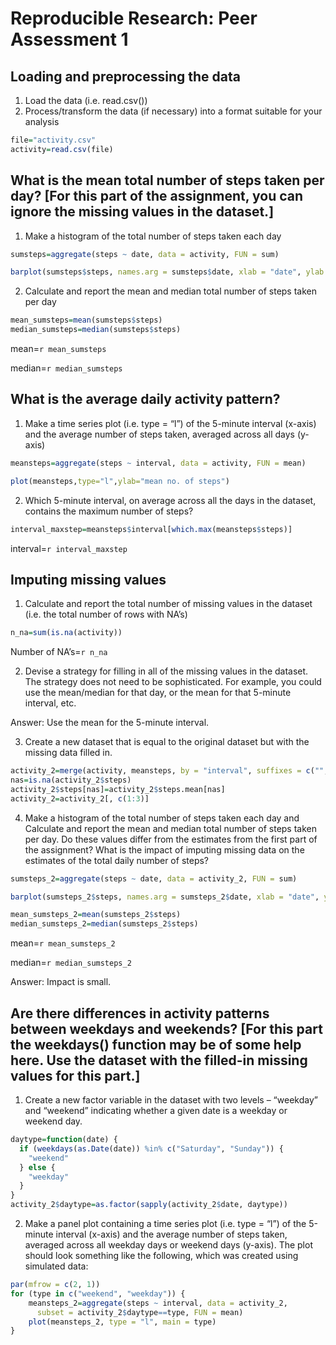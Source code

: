 # Reproducible Research: Peer Assessment 1
 
## Loading and preprocessing the data

1. Load the data (i.e. read.csv())
2. Process/transform the data (if necessary) into a format suitable for your analysis

```r
file="activity.csv"
activity=read.csv(file)
```
## What is the mean total number of steps taken per day? [For this part of the assignment, you can ignore the missing values in the dataset.]

1. Make a histogram of the total number of steps taken each day

```r
sumsteps=aggregate(steps ~ date, data = activity, FUN = sum)
```
```r
barplot(sumsteps$steps, names.arg = sumsteps$date, xlab = "date", ylab = "no. of steps")
```

2. Calculate and report the mean and median total number of steps taken per day

```r
mean_sumsteps=mean(sumsteps$steps)
median_sumsteps=median(sumsteps$steps)
```
mean=`r mean_sumsteps`

median=`r median_sumsteps`

## What is the average daily activity pattern?

1. Make a time series plot (i.e. type = "l") of the 5-minute interval (x-axis) and the average number of steps taken, averaged across all days (y-axis)

```r
meansteps=aggregate(steps ~ interval, data = activity, FUN = mean)
```
```r
plot(meansteps,type="l",ylab="mean no. of steps")
```

2. Which 5-minute interval, on average across all the days in the dataset, contains the maximum number of steps?

```r
interval_maxstep=meansteps$interval[which.max(meansteps$steps)]
```
interval=`r interval_maxstep`

## Imputing missing values

1. Calculate and report the total number of missing values in the dataset (i.e. the total number of rows with NA's)

```r
n_na=sum(is.na(activity))
```
Number of NA's=`r n_na`

2. Devise a strategy for filling in all of the missing values in the dataset. The strategy does not need to be sophisticated. For example, you could use the mean/median for that day, or the mean for that 5-minute interval, etc.

Answer: Use the mean for the 5-minute interval.

3. Create a new dataset that is equal to the original dataset but with the missing data filled in.

```r
activity_2=merge(activity, meansteps, by = "interval", suffixes = c("", ".mean"))
nas=is.na(activity_2$steps)
activity_2$steps[nas]=activity_2$steps.mean[nas]
activity_2=activity_2[, c(1:3)]
```

4. Make a histogram of the total number of steps taken each day and Calculate and report the mean and median total number of steps taken per day. Do these values differ from the estimates from the first part of the assignment? What is the impact of imputing missing data on the estimates of the total daily number of steps?

```r
sumsteps_2=aggregate(steps ~ date, data = activity_2, FUN = sum)
```
```r
barplot(sumsteps_2$steps, names.arg = sumsteps_2$date, xlab = "date", ylab = "no. of steps")
```
```r
mean_sumsteps_2=mean(sumsteps_2$steps)
median_sumsteps_2=median(sumsteps_2$steps)
```
mean=`r mean_sumsteps_2`

median=`r median_sumsteps_2`

Answer: Impact is small.

## Are there differences in activity patterns between weekdays and weekends? [For this part the weekdays() function may be of some help here. Use the dataset with the filled-in missing values for this part.]

1. Create a new factor variable in the dataset with two levels -- "weekday" and "weekend" indicating whether a given date is a weekday or weekend day.

```r
daytype=function(date) {
  if (weekdays(as.Date(date)) %in% c("Saturday", "Sunday")) {
    "weekend"
  } else {
    "weekday"
  }
}
activity_2$daytype=as.factor(sapply(activity_2$date, daytype))
```

2. Make a panel plot containing a time series plot (i.e. type = "l") of the 5-minute interval (x-axis) and the average number of steps taken, averaged across all weekday days or weekend days (y-axis). The plot should look something like the following, which was created using simulated data:

```r
par(mfrow = c(2, 1))
for (type in c("weekend", "weekday")) {
    meansteps_2=aggregate(steps ~ interval, data = activity_2, 
      subset = activity_2$daytype==type, FUN = mean)
    plot(meansteps_2, type = "l", main = type)
}
```
